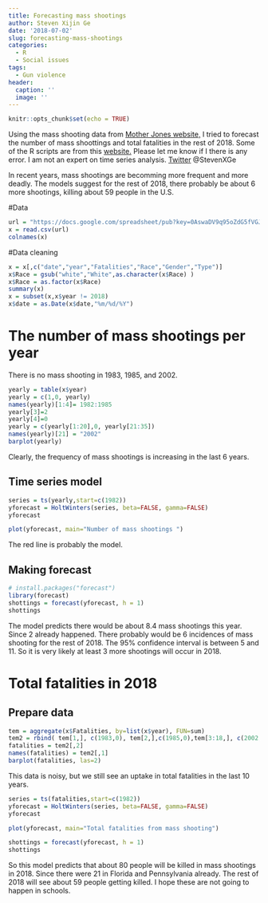 ```yaml
---
title: Forecasting mass shootings
author: Steven Xijin Ge
date: '2018-07-02'
slug: forecasting-mass-shootings
categories:
  - R
  - Social issues
tags:
  - Gun violence
header:
  caption: ''
  image: ''
---
```

   

```r
knitr::opts_chunk$set(echo = TRUE)
```



Using the mass shooting data from [Mother Jones website,](https://www.motherjones.com/politics/2012/12/mass-shootings-mother-jones-full-data/)
I tried to forecast the number of mass shoottings and total fatalities in the rest of 2018. Some of the R scripts are from this [website.](http://a-little-book-of-r-for-time-series.readthedocs.io/en/latest/src/timeseries.html) Please let me know if I there is any error. I am not an expert on time series analysis. [Twitter](www.twitter.com) @StevenXGe

In recent years, mass shootings are becomming more frequent and more deadly. The models suggest for the rest of 2018, there probably be about 6 more shootings, killing about 59 people in the U.S. 

#Data 
```r
url = "https://docs.google.com/spreadsheet/pub?key=0AswaDV9q95oZdG5fVGJTS25GQXhSTDFpZXE0RHhUdkE&output=csv"
x = read.csv(url)
colnames(x)
```


#Data cleaning
```r
x = x[,c("date","year","Fatalities","Race","Gender","Type")]
x$Race = gsub("white","White",as.character(x$Race) )
x$Race = as.factor(x$Race)
summary(x)
x = subset(x,x$year != 2018)
x$date = as.Date(x$date,"%m/%d/%Y")
```

# The number of mass shootings per year
There is no mass shooting in 1983, 1985, and 2002. 
```r
yearly = table(x$year)
yearly = c(1,0, yearly)
names(yearly)[1:4]= 1982:1985
yearly[3]=2
yearly[4]=0 
yearly = c(yearly[1:20],0, yearly[21:35])
names(yearly)[21] = "2002"
barplot(yearly)
```

Clearly, the frequency of mass shootings is increasing in the last 6 years. 



## Time series model
```r
series = ts(yearly,start=c(1982)) 
yforecast = HoltWinters(series, beta=FALSE, gamma=FALSE)
yforecast
```

```r
plot(yforecast, main="Number of mass shootings ")
```

The red line is probably the model. 

## Making forecast
```r
# install.packages("forecast")
library(forecast)
shottings = forecast(yforecast, h = 1)
shottings
```

The model predicts there would be about 8.4 mass shootings this year. Since 2 already happened. There probably would be 6 incidences of mass shooting for the rest of 2018. The 95% confidence interval is between 5 and  11. So it is very likely at least 3 more shootings will occur in 2018.

# Total fatalities in 2018
## Prepare data

```r
tem = aggregate(x$Fatalities, by=list(x$year), FUN=sum)
tem2 = rbind( tem[1,], c(1983,0), tem[2,],c(1985,0),tem[3:18,], c(2002, 0), tem[19:33, ] ) 
fatalities = tem2[,2]
names(fatalities) = tem2[,1]
barplot(fatalities, las=2)
```

This data is noisy, but we still see an uptake in total fatalities in the last 10 years. 


```r
series = ts(fatalities,start=c(1982))
yforecast = HoltWinters(series, beta=FALSE, gamma=FALSE)
yforecast
```

```r
plot(yforecast, main="Total fatalities from mass shooting")
```
```r
shottings = forecast(yforecast, h = 1)
shottings
```

So this model predicts that about 80 people will be killed in mass shootings in 2018. Since there were 21 in Florida and Pennsylvania already. The rest of 2018 will see about 59 people getting killed. I hope these are not going to happen in schools. 
